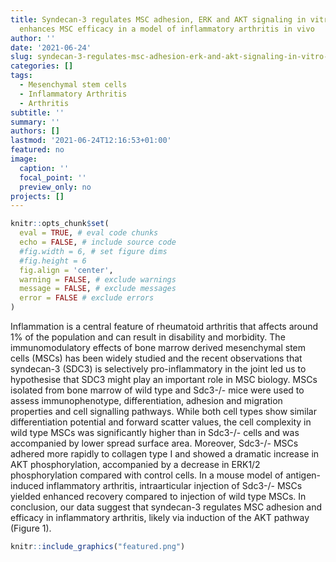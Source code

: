 ```yaml
---
title: Syndecan-3 regulates MSC adhesion, ERK and AKT signaling in vitro and its deletion
  enhances MSC efficacy in a model of inflammatory arthritis in vivo
author: ''
date: '2021-06-24'
slug: syndecan-3-regulates-msc-adhesion-erk-and-akt-signaling-in-vitro-and-its-deletion-enhances-msc-efficacy-in-a-model-of-inflammatory-arthritis-in-vivo
categories: []
tags:
  - Mesenchymal stem cells
  - Inflammatory Arthritis
  - Arthritis
subtitle: ''
summary: ''
authors: []
lastmod: '2021-06-24T12:16:53+01:00'
featured: no
image:
  caption: ''
  focal_point: ''
  preview_only: no
projects: []
---
```


```r
knitr::opts_chunk$set(
  eval = TRUE, # eval code chunks
  echo = FALSE, # include source code
  #fig.width = 6, # set figure dims
  #fig.height = 6
  fig.align = 'center',
  warning = FALSE, # exclude warnings
  message = FALSE, # exclude messages
  error = FALSE # exclude errors
)
```

Inflammation is a central feature of rheumatoid arthritis that affects around 1% of the population and can result in disability and morbidity.
The immunomodulatory effects of bone marrow derived mesenchymal stem cells (MSCs) has been widely studied and the recent observations that syndecan-3 (SDC3) is selectively pro-inflammatory in the joint led us to hypothesise that SDC3 might play an important role in MSC biology.
MSCs isolated from bone marrow of wild type and  Sdc3-/- mice were used to assess immunophenotype, differentiation, adhesion and migration properties and cell signalling pathways.
While both cell types show similar differentiation potential and  forward scatter values, the cell complexity in wild type MSCs was significantly higher than in Sdc3-/- cells and was accompanied by lower spread surface area.
Moreover, Sdc3-/- MSCs adhered more rapidly to collagen type I and showed a dramatic increase in AKT phosphorylation, accompanied by a decrease in ERK1/2 phosphorylation compared with control cells.
In a mouse model of antigen-induced inflammatory arthritis, intraarticular injection of Sdc3-/- MSCs yielded enhanced recovery compared to injection of wild type MSCs.
In conclusion, our data suggest that syndecan-3 regulates MSC adhesion and efficacy in inflammatory arthritis, likely via induction of the AKT pathway (Figure 1).

```r
knitr::include_graphics("featured.png")
```

